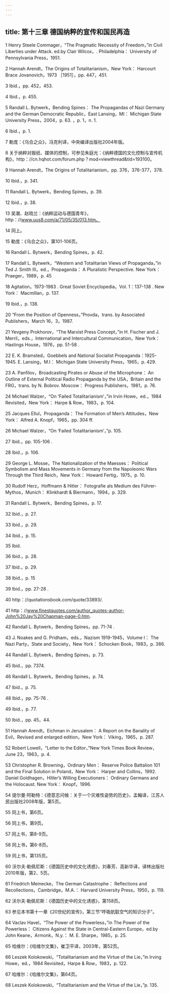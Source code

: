 ```yaml
---
---
---
```

title: 第十三章 德国纳粹的宣传和国民再造
---




1 Henry Steele Commager，“The Pragmatic Necessity of Freedom，”in Civil Liberties under Attack. ed.by Clair Wilcox，. Philadelphia： University of Pennsylvania Press，1951.

2 Hannah Arendt，The Origins of Totalitarianism，New York： Harcourt Brace Jovanovich，1973 ［1951］，pp. 447，451.

3 Ibid.，pp. 452，453.

4 Ibid.，p. 455.

5 Randall L. Bytwerk，Bending Spines： The Propagandas of Nazi Germany and the German Democratic Republic，East Lansing，MI： Michigan State University Press，2004，p. 63. ，p. 1，n. 1.

6 Ibid.，p. 1.

7 勒庞：《乌合之众》，冯克利译，中央编译出版社2004年版。

8 关于纳粹对报纸、媒体的控制，可参见朱庭光：《纳粹德国的文化控制与宣传机构》，http：//cn.hqhot.com/forum.php？mod=viewthread&tid=193100。

9 Hannah Arendt，The Origins of Totalitarianism，pp. 376，376-377，378.

10 Ibid.，p. 341.

11 Randall L. Bytwerk，Bending Spines，p. 39.

12 Ibid.，p. 38.

13 吴潮、赵晓兰：《纳粹运动与德国青年》，http：//www.uus8.com/a/71/05/35/013.htm。

14 同上。

15 勒庞：《乌合之众》，第101-106页。

16 Randall L. Bytwerk，Bending Spines，p. 42.

17 Randall L. Bytwerk，“Western and Totalitarian Views of Propaganda，”in Ted J. Smith III，ed.，Propaganda： A Pluralistic Perspective. New York： Praeger，1989，p. 45

18 Agitation，1973-1983 . Great Soviet Encyclopedia，Vol. 1：137-138 . New York： Macmillan，p. 137.

19 Ibid.，p. 138.

20 “From the Position of Openness，”Provda，trans. by Associated Publishers，March 16，3，1987.

21 Yevgeny Prokhorov，“The Marxist Press Concept，”in H. Fischer and J. Merril，eds.，International and Intercultural Communication，New York： Hastings House，1976，pp. 51-58 .

22 E. K. Bramsted，Goebbels and National Socialist Propaganda：1925-1945. E. Lansing，M.I： Michigan State University Press，1965，p. 429.

23 A. Panfilov，Broadcasting Pirates or Abuse of the Microphone： An Outline of External Political Radio Propaganda by the USA，Britain and the FRG，trans. by N. Bobrov. Moscow： Progress Publishers，1981，p. 76.

24 Michael Walzer，“On ‘Failed Totalitarianism’，”in Irvin Howe，ed.，1984 Revisited，New York： Harpe & Row，1983，p. 104.

25 Jacques Ellul，Propaganda： The Formation of Men’s Attitudes，New York： Alfred A. Knopf，1965，pp. 304 ff.

26 Michael Walzer，“On ‘Failed Totalitarianism’，”p. 105.

27 Ibid.，pp. 105-106 .

28 Ibid.，p. 106.

29 George L. Mosse，The Nationalization of the Maesses： Political Symbolism and Mass Movements in Germany from the Napoleonic Wars Through the Third Reich，New York： Howard Fertig，1975，p. 10.

30 Rudolf Herz，Hoffmann & Hitler： Fotografie als Medium des Führer-Mythos，Munich： Klinkhardt & Biermann，1994，p. 329.

31 Randall L. Bytwerk，Bending Spines，p. 17.

32 Ibid.，p. 27.

33 Ibid.，p. 29.

34 Ibid.，p. 15.

35 Ibid.

36 Ibid.，p. 28.

37 Ibid.，p. 29.

38 Ibid.，p. 15

39 Ibid.，pp. 27-28 .

40 http：//quotationsbook.com/quote/33893/.

41 http：//www.finestquotes.com/author_quotes-author-John%20Jay%20Chapman-page-0.htm.

42 Randall L. Bytwerk，Bending Spines，pp. 71-74 .

43 J. Noakes and G. Pridham，eds.，Nazism 1919-1945，Volume I： The Nazi Party，State and Society，New York： Schocken Book，1983，p. 386.

44 Randall L. Bytwerk，Bending Spines，p. 73.

45 Ibid.，pp. 7374.

46 Randall L. Bytwerk，Bending Spines，p. 74.

47 Ibid.，p. 75.

48 Ibid.，pp. 75-76 .

49 Ibid.，p. 77.

50 Ibid.，pp. 45，44.

51 Hannah Arendt，Eichman in Jerusalem： A Report on the Banality of Evil，Revised and enlarged edition，New York： Viking，1965，p. 287.

52 Robert Lowell，“Letter to the Editor，”New York Times Book Review，June 23，1963，p. 4.

53 Christopher R. Browning，Ordinary Men： Reserve Police Battalion 101 and the Final Solution in Poland，New York： Harper and Collins，1992. Daniel Goldhagen，Hitler’s Willing Executioners： Ordinary Germans and the Holocaust. New York： Knopf，1996.

54 提尔曼·阿勒特：《德意志问候：关于一个灾难性姿势的历史》，孟翰译，江苏人民出版社2008年版，第5页。

55 同上书，第6页。

56 同上书，第9页。

57 同上书，第8-9页。

58 同上书，第6-8页。

59 同上书，第135页。

60 沃尔夫·勒佩尼斯：《德国历史中的文化诱惑》，刘春芳、高新华译，译林出版社2010年版，第2、5页。

61 Friedrich Meinecke，The German Catastrophe： Reflections and Recollections，Cambridge，M.A.： Harvard University Press，1950，p. 119.

62 沃尔夫·勒佩尼斯：《德国历史中的文化诱惑》，第158页。

63 参见本书第十一章《20世纪的宣传》，第三节“呼吸肮脏空气的知识分子”。

64 Vaclav Havel，“The Power of the Powerless，”in The Power of the Powerless： Citizens Against the State in Central-Eastern Europe，ed.by John Keane，Armonk，N.y.： M. E. Sharpe，1985，p. 25.

65 哈维尔：《哈维尔文集》，崔卫平译，2003年，第52页。

66 Leszek Kolokowski，“Totalitarianism and the Virtue of the Lie，”in Irving Howe，ed.，1984 Revisited，Harpe & Row，1983，p. 122.

67 哈维尔：《哈维尔文集》，第64页。

68 Leszek Kolokowski，“Totalitarianism and the Virtue of the Lie，”p. 135.